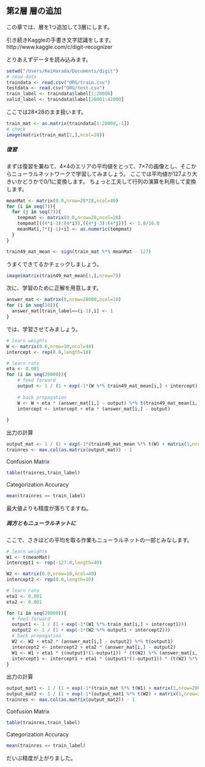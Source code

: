 ## 第2層 層の追加

この章では、層を1つ追加して3層にします。 

引き続きKaggleの手書き文字認識をします。  
http://www.kaggle.com/c/digit-recognizer

とりあえずデータを読み込みます。
```r
setwd("/Users/KeiHarada/Documents/digit")
# read data
traindata <- read.csv("ORG/train.csv")
testdata <- read.csv("ORG/test.csv")
train_label <- traindata$label[1:28000]
valid_label <- traindata$label[28001:42000]
```

ここでは28*28のまま扱います。

```r
train_mat <- as.matrix(traindata[1:28000,-1])
# check
image(matrix(train_mat[1,],ncol=28))
```


##### 復習
まずは復習を兼ねて、4×4のエリアの平均値をとって、7×7の画像とし、そこからニューラルネットワークで学習してみましょう。
ここでは平均値が127より大きいかどうかで0/1に変換します。
ちょっと工夫して行列の演算を利用して変換します。

```r
meanMat <- matrix(0.0,nrow=28*28,ncol=49)
for (i in seq(7)){
  for (j in seq(7)){
    tempmat <- matrix(0.0,nrow=28,ncol=28)
    tempmat[((4*i-3):(4*i)),((4*j-3):(4*j))] <- 1.0/16.0
    meanMat[,7*(j-1)+i] <- as.numeric(tempmat)
  }
}

train49_mat_mean <- sign(train_mat %*% meanMat - 127)
```

うまくできてるかチェックしましょう。
```r
image(matrix(train49_mat_mean[1,],nrow=7))
```

次に、学習のために正解を用意します。

```r
answer_mat <- matrix(0,nrow=28000,ncol=10)
for (i in seq(10)){
  answer_mat[train_label==(i-1),i] <- 1
}
```

では、学習させてみましょう。

```r
# learn weights
W <- matrix(0.0,nrow=10,ncol=49)
intercept <- rep(0.0,length=10)

# learn rate
eta <- 0.001
for (i in seq(28000)){
    # feed forward
    output <- 1 / (1 + exp(-1*(W %*% train49_mat_mean[i,] + intercept)))
    
    # back propagation
    W <- W + eta * (answer_mat[i,] - output) %*% t(train49_mat_mean[i,])
    intercept <- intercept + eta * (answer_mat[i,] - output)
    
}
```

出力の計算

```r
output_mat <- 1 / (1 + exp(-1*(train49_mat_mean %*% t(W) + matrix(1,nrow=28000,ncol=1) %*% matrix(intercept,ncol=10))))
trainres <- max.col(as.matrix(output_mat)) - 1
```

Confusion Matrix

```r
table(trainres,train_label)
```

Categorization Accuracy

```r
mean(trainres == train_label)
```

最大値よりも精度が落ちてますね。


##### 両方ともニューラルネットに

ここで、さきほどの平均を取る作業もニューラルネットの一部とみなします。

```r
# learn weights
W1 <- t(meanMat)
intercept1 <- rep(-127.0,length=49)

W2 <- matrix(0.0,nrow=10,ncol=49)
intercept2 <- rep(0.0,length=10)

# learn rate
eta1 <- 0.001
eta2 <- 0.001

for (i in seq(28000)){
  # feed forward
  output1 <- 1 / (1 + exp(-1*(W1 %*% train_mat[i,] + intercept1)))
  output2 <- 1 / (1 + exp(-1*(W2 %*% output1 + intercept2)))
  # back propagation
  W2 <- W2 + eta2 * (answer_mat[i,] - output2) %*% t(output1)
  intercept2 <- intercept2 + eta2 * (answer_mat[i,] - output2)
  W1 <- W1 + eta1 * ((output1*(1-output1)) * (t(W2) %*% (answer_mat[i,] - output2))) %*% t(train_mat[i,])
  intercept1 <- intercept1 + eta1 * (output1*(1-output1)) * (t(W2) %*% (answer_mat[i,] - output2))
}
```

出力の計算

```r
output_mat1 <- 1 / (1 + exp(-1*(train_mat %*% t(W1) + matrix(1,nrow=28000,ncol=1) %*% matrix(intercept1,ncol=49))))
output_mat2 <- 1 / (1 + exp(-1*(output_mat1 %*% t(W2) + matrix(1,nrow=28000,ncol=1) %*% matrix(intercept2,ncol=10))))
trainres <- max.col(as.matrix(output_mat2)) - 1
```

Confusion Matrix

```r
table(trainres,train_label)
```

Categorization Accuracy

```r
mean(trainres == train_label)
```

だいぶ精度が上がりました。